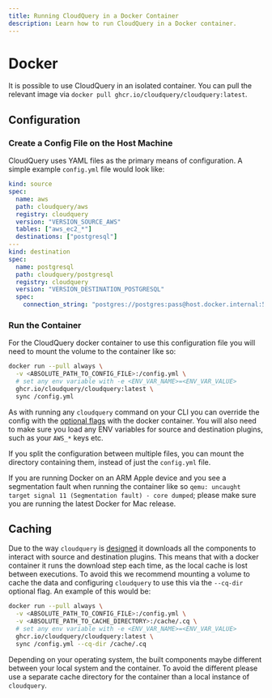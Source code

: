 ```yaml
---
title: Running CloudQuery in a Docker Container
description: Learn how to run CloudQuery in a Docker container.
---
```



# Docker

It is possible to use CloudQuery in an isolated container. You can pull the relevant image via `docker pull ghcr.io/cloudquery/cloudquery:latest`.

## Configuration

### Create a Config File on the Host Machine

CloudQuery uses YAML files as the primary means of configuration. A simple example `config.yml` file would look like:

```yaml copy
kind: source
spec:
  name: aws
  path: cloudquery/aws
  registry: cloudquery
  version: "VERSION_SOURCE_AWS"
  tables: ["aws_ec2_*"]
  destinations: ["postgresql"]
---
kind: destination
spec:
  name: postgresql
  path: cloudquery/postgresql
  registry: cloudquery
  version: "VERSION_DESTINATION_POSTGRESQL"
  spec:
    connection_string: "postgres://postgres:pass@host.docker.internal:5432/postgres?sslmode=disable"
```

### Run the Container

For the CloudQuery docker container to use this configuration file you will need to mount the volume to the container like so:

```bash copy
docker run --pull always \
  -v <ABSOLUTE_PATH_TO_CONFIG_FILE>:/config.yml \
  # set any env variable with -e <ENV_VAR_NAME>=<ENV_VAR_VALUE>
  ghcr.io/cloudquery/cloudquery:latest \
  sync /config.yml
```

As with running any `cloudquery` command on your CLI you can override the config with the [optional flags](/docs/reference/cli/cloudquery) with the docker container. You will also need to make sure you load any ENV variables for source and destination plugins, such as your `AWS_*` keys etc.

If you split the configuration between multiple files, you can mount the directory containing them, instead of just the `config.yml` file.

<Callout type="info">

If you are running Docker on an ARM Apple device and you see a segmentation fault when running the container like so `qemu: uncaught target signal 11 (Segmentation fault) - core dumped`; please make sure you are running the latest Docker for Mac release.

</Callout>

## Caching

Due to the way `cloudquery` is [designed](/docs/developers/architecture) it downloads all the components to interact with source and destination plugins. This means that with a docker container it runs the download step each time, as the local cache is lost between executions. To avoid this we recommend mounting a volume to cache the data and configuring `cloudquery` to use this via the `--cq-dir` optional flag. An example of this would be:

```bash copy
docker run --pull always \
  -v <ABSOLUTE_PATH_TO_CONFIG_FILE>:/config.yml \
  -v <ABSOLUTE_PATH_TO_CACHE_DIRECTORY>:/cache/.cq \
  # set any env variable with -e <ENV_VAR_NAME>=<ENV_VAR_VALUE>
  ghcr.io/cloudquery/cloudquery:latest \
  sync /config.yml --cq-dir /cache/.cq
```

<Callout type="info">

Depending on your operating system, the built components maybe different between your local system and the container. To avoid the different please use a separate cache directory for the container than a local instance of `cloudquery`.

</Callout>
